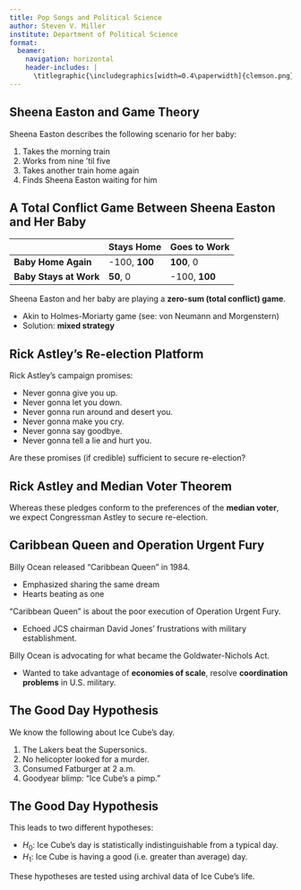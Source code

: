 ```yaml
---
title: Pop Songs and Political Science
author: Steven V. Miller
institute: Department of Political Science
format: 
  beamer:
    navigation: horizontal
    header-includes: |
      \titlegraphic{\includegraphics[width=0.4\paperwidth]{clemson.png}}
---
```


## Sheena Easton and Game Theory

Sheena Easton describes the following scenario for her baby:

1.  Takes the morning train
2.  Works from nine 'til five
3.  Takes another train home again
4.  Finds Sheena Easton waiting for him

## A Total Conflict Game Between Sheena Easton and Her Baby

|                        | Stays Home    | Goes to Work  |
|------------------------|---------------|---------------|
| **Baby Home Again**    | -100, **100** | **100**, 0    |
| **Baby Stays at Work** | **50**, 0     | -100, **100** |

Sheena Easton and her baby are playing a **zero-sum (total conflict) game**.

-   Akin to Holmes-Moriarty game (see: von Neumann and Morgenstern)
-   Solution: **mixed strategy**

## Rick Astley's Re-election Platform

Rick Astley's campaign promises:

-   Never gonna give you up.
-   Never gonna let you down.
-   Never gonna run around and desert you.
-   Never gonna make you cry.
-   Never gonna say goodbye.
-   Never gonna tell a lie and hurt you.

Are these promises (if credible) sufficient to secure re-election?

## Rick Astley and Median Voter Theorem

Whereas these pledges conform to the preferences of the **median voter**, we expect Congressman Astley to secure re-election.

## Caribbean Queen and Operation Urgent Fury

Billy Ocean released "Caribbean Queen" in 1984.

-   Emphasized sharing the same dream
-   Hearts beating as one

"Caribbean Queen" is about the poor execution of Operation Urgent Fury.

-   Echoed JCS chairman David Jones' frustrations with military establishment.

Billy Ocean is advocating for what became the Goldwater-Nichols Act.

-   Wanted to take advantage of **economies of scale**, resolve **coordination problems** in U.S. military.

## The Good Day Hypothesis

We know the following about Ice Cube's day.

1.  The Lakers beat the Supersonics.
2.  No helicopter looked for a murder.
3.  Consumed Fatburger at 2 a.m.
4.  Goodyear blimp: "Ice Cube's a pimp."

## The Good Day Hypothesis

This leads to two different hypotheses:

-   $H_0$: Ice Cube's day is statistically indistinguishable from a typical day.
-   $H_1$: Ice Cube is having a good (i.e. greater than average) day.

These hypotheses are tested using archival data of Ice Cube's life.
